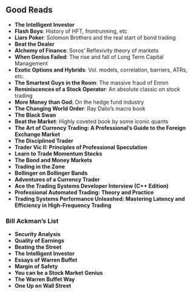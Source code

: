 
## Good Reads

- **The Intelligent Investor**
- **Flash Boys**: History of HFT, frontrunning, etc
- **Liars Poker**: Solomon Brothers and the real start of bond trading
- **Beat the Dealer**
- **Alchemy of Finance**: Soros' Reflexivity theory of markets
- **When Genius Failed**: The rise and fall of Long Term Capital Management
- **Exotic Options and Hybrids**: Vol. models, correlation, barriers, ATRs, etc.
- **The Smartest Guys in the Room**: The massive fraud of Enron
- **Reminiscences of a Stock Operator**: An absolute classic on stock trading
- **More Money than God**: On the hedge fund industry
- **The Changing World Order**: Ray Dalio's macro book
- **The Black Swan**
- **Beat the Market**: Highly coveted book by some iconic quants
- **The Art of Currency Trading: A Professional's Guide to the Foreign Exchange Market**
- **The Disciplined Trader**
- **Trader Vic II: Principles of Professional Speculation**
- **Learn to Trade Momentum Stocks**
- **The Bond and Money Markets**
- **Trading in the Zone**
- **Bollinger on Bollinger Bands**
- **Adventures of a Currency Trader**
- **Ace the Trading Systems Developer Interview (C++ Edition)**
- **Professional Automated Trading: Theory and Practice**
- **Trading Systems Performance Unleashed: Mastering Latency and Efficiency in High-Frequency Trading**

### Bill Ackman's List

- **Security Analysis**
- **Quality of Earnings**
- **Beating the Street**
- **The Intelligent Investor**
- **Essays of Warren Buffet**
- **Margin of Safety**
- **You can be a Stock Market Genius**
- **The Warren Buffet Way**
- **One Up on Wall Street**